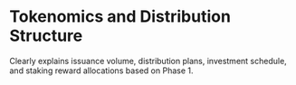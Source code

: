 
# Tokenomics and Distribution Structure

Clearly explains issuance volume, distribution plans, investment schedule, and staking reward allocations based on Phase 1.

<DocCardList />